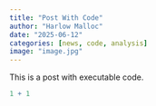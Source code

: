```yaml
---
title: "Post With Code"
author: "Harlow Malloc"
date: "2025-06-12"
categories: [news, code, analysis]
image: "image.jpg"
---
```


This is a post with executable code.

```r
1 + 1
```
